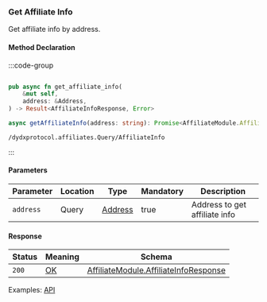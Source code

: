 ### Get Affiliate Info

Get affiliate info by address.

#### Method Declaration

:::code-group

```python [Python]
```

```rust [Rust]
pub async fn get_affiliate_info(
    &mut self,
    address: &Address,
) -> Result<AffiliateInfoResponse, Error>
```

```typescript [TypeScript]
async getAffiliateInfo(address: string): Promise<AffiliateModule.AffiliateInfoResponse>
```

```uri
/dydxprotocol.affiliates.Query/AffiliateInfo
```
:::

#### Parameters

| Parameter | Location  | Type      | Mandatory | Description                   |
| --------- | --------- | --------- | --------- | ----------------------------- |
| `address` | Query     | [Address] | true      | Address to get affiliate info |

#### Response

| Status    | Meaning   | Schema                                    |
| --------- | --------- | ----------------------------------------- |
| `200`     | [OK]      | [AffiliateModule.AffiliateInfoResponse]   |

Examples: [API]

[API]: https://test-dydx-rest.kingnodes.com/dydxprotocol/affiliates/affiliate_info/dydx14zzueazeh0hj67cghhf9jypslcf9sh2n5k6art

[OK]: /types/ok
[AffiliateModule.AffiliateInfoResponse]: /types/cosmos
[Address]: /types/address